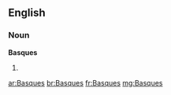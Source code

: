 ==English==

===Noun===
'''Basques'''

# {{plural of|[[Basque]]}}

[[ar:Basques]]
[[br:Basques]]
[[fr:Basques]]
[[mg:Basques]]